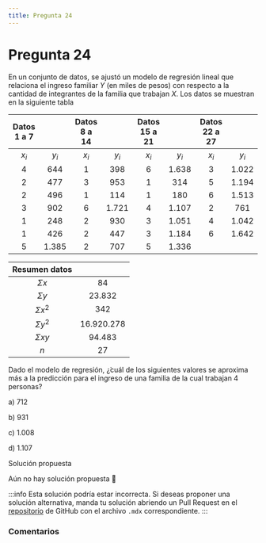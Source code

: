```yaml
---
title: Pregunta 24
---
```



# Pregunta 24

En un conjunto de datos, se ajustó un modelo de regresión lineal que relaciona el ingreso familiar $Y$ (en miles de pesos) con respecto a la cantidad de integrantes de la familia que trabajan $X$. Los datos se muestran en la siguiente tabla

| Datos 1 a 7 |  | Datos 8 a 14 |  | Datos 15 a 21 |  | Datos 22 a 27 |  |
| :---: | :---: | :---: | :---: | :---: | :---: | :---: | :---: |
| $x_i$ | $y_i$ | $x_i$ | $y_i$ | $x_i$ | $y_i$ | $x_i$ | $y_i$ |
| 4 | 644 | 1 | 398 | 6 | 1.638 | 3 | 1.022 |
| 2 | 477 | 3 | 953 | 1 | 314 | 5 | 1.194 |
| 2 | 496 | 1 | 114 | 1 | 180 | 6 | 1.513 |
| 3 | 902 | 6 | 1.721 | 4 | 1.107 | 2 | 761 |
| 1 | 248 | 2 | 930 | 3 | 1.051 | 4 | 1.042 |
| 1 | 426 | 2 | 447 | 3 | 1.184 | 6 | 1.642 |
| 5 | 1.385 | 2 | 707 | 5 | 1.336 |  |  |

| Resumen datos |  |
| :---: | :---: |
| $\Sigma x$ | 84 |
| $\Sigma y$ | 23.832 |
| $\Sigma x^2$ | 342 |
| $\Sigma y^2$ | 16.920.278 |
| $\Sigma x y$ | 94.483 |
| $n$ | 27 |

Dado el modelo de regresión, ¿̇cuál de los siguientes valores se aproxima más a la predicción para el ingreso de una familia de la cual trabajan 4 personas?

a) 712

b) 931

c) 1.008

d) 1.107

<MDXDetails>
<summary>Solución propuesta</summary>

Aún no hay solución propuesta 🥲

:::info 
Esta solución podría estar incorrecta. Si deseas proponer una solución alternativa, manda tu solución abriendo
un Pull Request en el [repositorio](https://github.com/crow-rojas/apuntes-fundamentals/pulls) de GitHub con el archivo
`.mdx` correspondiente. 
:::

</MDXDetails>

### Comentarios

<Disqus
  url="https://crow-rojas.github.io/apuntes-fundamentals/docs/mathematics/probability-and-statistics/exercises/2017-1/p24"
  identifier="docs/mathematics/probability-and-statistics/exercises/2017-1/p24"
  title="2017-1 Probabilidades y Estadística - Pregunta 24"
/>
